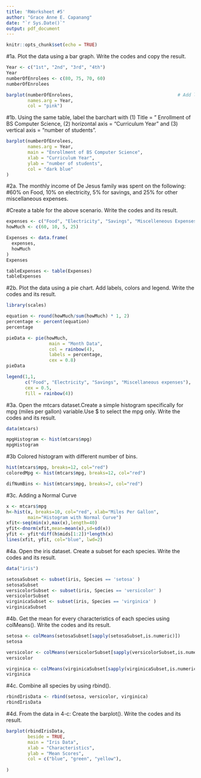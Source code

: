 ```yaml
---
title: 'RWorksheet #5'
author: "Grace Anne E. Capanang"
date: "`r Sys.Date()`"
output: pdf_document
---
```


```r
knitr::opts_chunk$set(echo = TRUE)
```

#1a. Plot the data using a bar graph. Write the codes and copy the result.

```r
Year <- c("1st", "2nd", "3rd", "4th")
Year
numberOfEnrolees <- c(80, 75, 70, 60)
numberOfEnrolees

barplot(numberOfEnrolees,                                       # Add labels to barplot
        names.arg = Year,
        col = "pink")
```

#1b. Using the same table, label the barchart with (1) Title = ” Enrollment of BS Computer Science, (2) horizontal axis = “Curriculum Year” and (3) vertical axis = “number of students”.

```r
barplot(numberOfEnrolees,                                       
        names.arg = Year,
        main = "Enrollment of BS Computer Science",
        xlab = "Curriculum Year",
        ylab = "number of students",
        col = "dark blue"
)
```

#2a. The monthly income of De Jesus family was spent on the following:
#60% on Food, 10% on electricity, 5% for savings, and 25% for other miscellaneous expenses.

#Create a table for the above scenario. Write the codes and its result.

```r
expenses <- c("Food", "Electricity", "Savings", "Miscelleneous Expenses")
howMuch <- c(60, 10, 5, 25)

Expenses <- data.frame(
  expenses,
  howMuch
)
Expenses

tableExpenses <- table(Expenses)
tableExpenses
```

#2b.  Plot the data using a pie chart. Add labels, colors and legend. Write the codes and its result.

```r
library(scales)

equation <- round(howMuch/sum(howMuch) * 1, 2)
percentage <- percent(equation)
percentage

pieData <- pie(howMuch,
                main = "Month Data",
                col = rainbow(4),
                labels = percentage,
                cex = 0.8)
pieData

legend(1,1, 
       c("Food", "Electricity", "Savings", "Miscellaneous expenses"),
       cex = 0.5, 
       fill = rainbow(4))
```

#3a. Open the mtcars dataset.Create a simple histogram specifically for mpg (miles per gallon) variable.Use $ to select the mpg only. Write the codes and its result.

```r
data(mtcars)

mpgHistogram <- hist(mtcars$mpg)
mpgHistogram
```


#3b  Colored histogram with different number of bins.

```r
hist(mtcars$mpg, breaks=12, col="red")
coloredMpg <- hist(mtcars$mpg, breaks=12, col="red")

```

```r
difNumBins <- hist(mtcars$mpg, breaks=7, col="red")

```

#3c.  Adding a Normal Curve

```r
x <- mtcars$mpg
h<-hist(x, breaks=10, col="red", xlab="Miles Per Gallon",
        main="Histogram with Normal Curve")
xfit<-seq(min(x),max(x),length=40)
yfit<-dnorm(xfit,mean=mean(x),sd=sd(x))
yfit <- yfit*diff(h$mids[1:2])*length(x)
lines(xfit, yfit, col="blue", lwd=2)
```

#4a. Open the iris dataset. Create a subset for each species. Write the codes and its result.

```r

data("iris")

setosaSubset <- subset(iris, Species == 'setosa' )
setosaSubset
versicolorSubset <- subset(iris, Species == 'versicolor' )
versicolorSubset
virginicaSubset <- subset(iris, Species == 'virginica' )
virginicaSubset
```

#4b. Get the mean for every characteristics of each species using colMeans(). Write the codes and its result.

```r
setosa <- colMeans(setosaSubset[sapply(setosaSubset,is.numeric)])
setosa

versicolor <- colMeans(versicolorSubset[sapply(versicolorSubset,is.numeric)])
versicolor

virginica <- colMeans(virginicaSubset[sapply(virginicaSubset,is.numeric)])
virginica
```

#4c. Combine all species by using rbind().

```r
rbindIrisData <- rbind(setosa, versicolor, virginica)
rbindIrisData
```

#4d. From the data in 4-c: Create the barplot(). Write the codes and its result.

```r
barplot(rbindIrisData, 
        beside = TRUE, 
        main = "Iris Data",
        xlab = "Characteristics",
        ylab = "Mean Scores",
        col = c("blue", "green", "yellow"),
        
)
```





